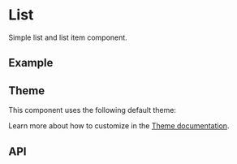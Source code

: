 
<Meta of={ListItemStories} />

# List
Simple list and list item component.

## Example
<Canvas sourceState="shown" of={ListItemStories.Simple} />

## Theme
This component uses the following default theme:

<ThemeRender theme={listTheme} />

Learn more about how to customize in the [Theme documentation](/theme/getting-started).

## API
<PropsTable name="ListItem" />
